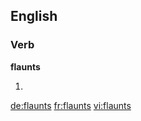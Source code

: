 ==English==

===Verb===
'''flaunts'''

# {{third-person singular of|[[flaunt]]}}

[[de:flaunts]]
[[fr:flaunts]]
[[vi:flaunts]]